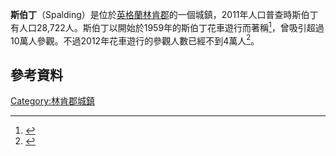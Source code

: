 {{Infobox UK place
|中文名=斯伯丁
|country                 = 英格蘭
|latitude                = 52.7858
|longitude               = -0.1529
|official_name           = Spalding
|population              = 28,722
|population_ref          = （2011年）
|shire_district          = South Holland
|shire_county            = [[林肯郡|林肯郡]]
|region                  = 東米德蘭茲
|constituency_westminster= [[南霍蘭和迪平斯_(英國國會選區)|南霍蘭和迪平斯]]
|post_town               = SPALDING
|postcode_district       = PE11
|postcode_area           = PE
|dial_code               = 01775
|os_grid_reference       = TF245225
|map_type=Lincolnshire
|static_image            = [[File:Spalding_Water_Taxi,_Coronation_Channel_-_geograph.org.uk_-_191090.jpg|240px]]
|static_image_caption    = 
|london_distance_mi = 90<!-- straight line per MOS – constant and comparable with other place distances -->
|london_direction        = S
}}
'''斯伯丁'''（Spalding）是位於[[英格蘭|英格蘭]][[林肯郡|林肯郡]]的一個城鎮，2011年人口普查時斯伯丁有人口28,722人。斯伯丁以開始於1959年的斯伯丁花車遊行而著稱<ref>{{cite web|url=http://www.spalding-flower-parade.org.uk/about-the-parade/history|title=The history of the Spalding Flower Parade|website=Spalding-flower-parade.org.uk|accessdate=10 August 2014|archivedate=2013年10月14日|archiveurl=https://web.archive.org/web/20131014205901/http://www.spalding-flower-parade.org.uk/about-the-parade/history|deadurl=yes}}</ref>，曾吸引超過10萬人參觀。不過2012年花車遊行的參觀人數已經不到4萬人<ref name="lose">{{cite news|url=http://www.bbc.com/news/uk-england-lincolnshire-18911131|title=Spalding Flower Parade to lose council funding|publisher=BBC|date=19 July 2012|accessdate=7 August 2014|archive-date=2017-12-09|archive-url=https://web.archive.org/web/20171209201653/http://www.bbc.com/news/uk-england-lincolnshire-18911131|dead-url=no}}</ref>。
==參考資料==
{{reflist}}
[[Category:林肯郡城鎮|Category:林肯郡城鎮]]